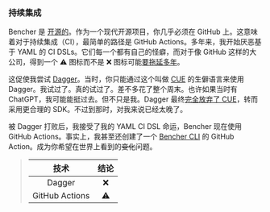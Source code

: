 ### 持续集成

Bencher 是 [开源的][github bencher]。作为一个现代开源项目，你几乎必须在 GitHub 上。这意味着对于持续集成（CI），最简单的路径是 GitHub Actions。多年来，我开始厌恶基于 YAML 的 CI DSLs。它们每一个都有自己的怪癖，而对于像 GitHub 这样的大公司，得到一个 ⚠️ 图标而不是 ❌ 图标可能[要拖延多年][github runner 2347]。

这促使我尝试 [Dagger][github dagger]。当时，你只能通过这个叫做 [CUE][cue] 的生僻语言来使用 Dagger。我试过了。真的试过了。差不多花了整个周末。也许如果当时有 ChatGPT，我可能能挺过去。但不只是我。Dagger 最终[完全放弃了 CUE][dagger cue]，转而采用更合理的 SDK。不过到那时，对我来说已经太晚了。

被 Dagger 打败后，我接受了我的 YAML CI DSL 命运，Bencher 现在使用 GitHub Actions。事实上，我甚至还创建了一个 [Bencher CLI][github bencher cli] 的 GitHub Action。成为你希望在世界上看到的~~变化~~问题。

> |   技术   | 结论 |
> | :------: | :--: |
> |  Dagger  |  ❌   |
> | GitHub Actions |  ⚠️  |

[github bencher]: https://github.com/bencherdev/bencher
[github runner 2347]: https://github.com/actions/runner/issues/2347
[github dagger]: https://github.com/dagger/dagger
[cue]: https://cuelang.org/
[dagger cue]: https://dagger.io/blog/ending-cue-support
[github bencher cli]: https://github.com/marketplace/actions/bencher-cli
